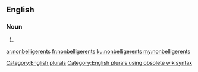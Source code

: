 ==English==

===Noun===
{{head|en}}

# {{plural of|nonbelligerent}}

[[Category:English plurals]][[Category:English plurals using obsolete wikisyntax]]

[[ar:nonbelligerents]]
[[fr:nonbelligerents]]
[[ku:nonbelligerents]]
[[my:nonbelligerents]]